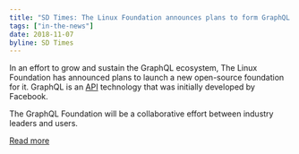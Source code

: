 ```yaml
---
title: "SD Times: The Linux Foundation announces plans to form GraphQL foundation"
tags: ["in-the-news"]
date: 2018-11-07
byline: SD Times
---
```


In an effort to grow and sustain the GraphQL ecosystem, The Linux Foundation has announced plans to launch a new open-source foundation for it. GraphQL is an [API](https://sdtimes.com/tag/apis/) technology that was initially developed by Facebook.

The GraphQL Foundation will be a collaborative effort between industry leaders and users.

[Read more](https://sdtimes.com/api/the-linux-foundation-announces-plans-to-form-graphql-foundation/)
